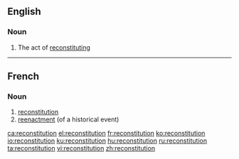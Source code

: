 ==English==

===Noun===
{{en-noun}}

#The act of [[reconstitute|reconstituting]]
----
==French==

===Noun===
{{fr-noun|f}}

# [[#English|reconstitution]]
# [[reenactment]] (of a historical event)

[[ca:reconstitution]]
[[el:reconstitution]]
[[fr:reconstitution]]
[[ko:reconstitution]]
[[io:reconstitution]]
[[ku:reconstitution]]
[[hu:reconstitution]]
[[ru:reconstitution]]
[[ta:reconstitution]]
[[vi:reconstitution]]
[[zh:reconstitution]]